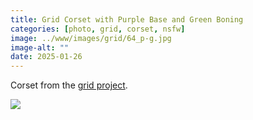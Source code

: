 ```yaml
---
title: Grid Corset with Purple Base and Green Boning
categories: [photo, grid, corset, nsfw]
image: ../www/images/grid/64_p-g.jpg
image-alt: ""
date: 2025-01-26
---
```


Corset from the [grid project](/posts/2025-01-27_grid-project.html).

![](../www/images/grid/64_p-g.jpg)

